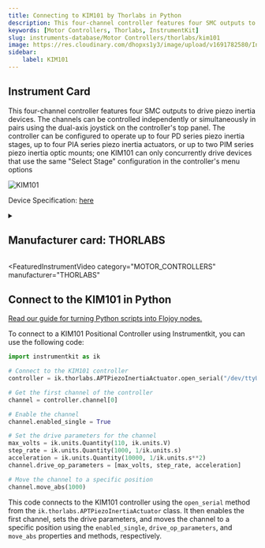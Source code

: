```yaml
---
title: Connecting to KIM101 by Thorlabs in Python
description: This four-channel controller features four SMC outputs to drive piezo inertia devices. The channels can be controlled independently or simultaneously in pairs using the dual-axis joystick on the controller's top panel. The controller can be configured to operate up to four PD series piezo inertia stages, up to four PIA series piezo inertia actuators, or up to two PIM series piezo inertia optic mounts; one KIM101 can only concurrently drive devices that use the same "Select Stage" configuration in the controller's menu options
keywords: [Motor Controllers, Thorlabs, InstrumentKit] 
slug: instruments-database/Motor Controllers/thorlabs/kim101 
image: https://res.cloudinary.com/dhopxs1y3/image/upload/v1691782580/Instruments/Positional%20Controller/KIM101/KIM101.jpg
sidebar:
    label: KIM101 
---
```



## Instrument Card

This four-channel controller features four SMC outputs to drive piezo inertia devices. The channels can be controlled independently or simultaneously in pairs using the dual-axis joystick on the controller's top panel. The controller can be configured to operate up to four PD series piezo inertia stages, up to four PIA series piezo inertia actuators, or up to two PIM series piezo inertia optic mounts; one KIM101 can only concurrently drive devices that use the same "Select Stage" configuration in the controller's menu options

![KIM101](https://res.cloudinary.com/dhopxs1y3/image/upload/v1691782580/Instruments/Positional%20Controller/KIM101/KIM101.jpg)

Device Specification: [here](https://www.thorlabs.com/_sd.cfm?fileName=ETN040053-D02.pdf&partNumber=KIM101)

<details style={{ marginTop: "15px"}}>
<summary><h2 style={{display:'inline'}}>Manufacturer card: THORLABS</h2></summary>

![THORLABS](https://res.cloudinary.com/dhopxs1y3/image/upload/v1692126009/Instruments/Vendor%20Logos/Thorlabs.png)

Thorlabs, Inc. is an American privately held optical equipment company headquartered in Newton, New Jersey. The company was founded in 1989 by Alex Cable, who serves as its current president and CEO. As of 2018, Thorlabs has annual sales of approximately $500 million.

- Headquarters: USA
- Yearly Revenue (millions, USD): 550
- Vendor Website: [here](https://www.thorlabs.com/)

</details>


<FeaturedInstrumentVideo
  category="MOTOR_CONTROLLERS"
  manufacturer="THORLABS"
></FeaturedInstrumentVideo>

## Connect to the KIM101 in Python

[Read our guide for turning Python scripts into Flojoy nodes.](https://docs.flojoy.ai/contribution/blocks/custom-flojoy-block/)



<Tabs>
<TabItem value="Flojoy" label="Flojoy" className="flojoy-instrument-tabs">

<NodeCardCollection category="MOTOR_CONTROLLERS" manufacturer="Thorlabs"></NodeCardCollection>

</TabItem>
<TabItem value="InstrumentKit" label="InstrumentKit">

To connect to a KIM101 Positional Controller using Instrumentkit, you can use the following code:

```python
import instrumentkit as ik

# Connect to the KIM101 controller
controller = ik.thorlabs.APTPiezoInertiaActuator.open_serial("/dev/ttyUSB0", baud=115200)

# Get the first channel of the controller
channel = controller.channel[0]

# Enable the channel
channel.enabled_single = True

# Set the drive parameters for the channel
max_volts = ik.units.Quantity(110, ik.units.V)
step_rate = ik.units.Quantity(1000, 1/ik.units.s)
acceleration = ik.units.Quantity(10000, 1/ik.units.s**2)
channel.drive_op_parameters = [max_volts, step_rate, acceleration]

# Move the channel to a specific position
channel.move_abs(1000)
```

This code connects to the KIM101 controller using the `open_serial` method from the `ik.thorlabs.APTPiezoInertiaActuator` class. It then enables the first channel, sets the drive parameters, and moves the channel to a specific position using the `enabled_single`, `drive_op_parameters`, and `move_abs` properties and methods, respectively.

</TabItem>
</Tabs>
